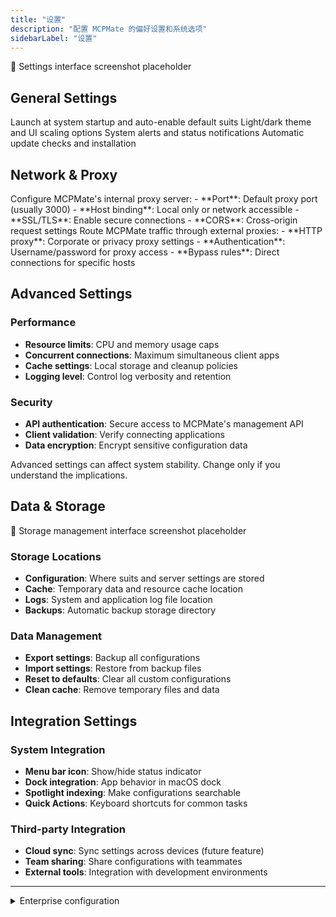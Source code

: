 ```yaml
---
title: "设置"
description: "配置 MCPMate 的偏好设置和系统选项"
sidebarLabel: "设置"
---
```



<div className="placeholder-screenshot">
  📸 Settings interface screenshot placeholder
</div>

## General Settings

<CardGroup cols={2}>
  <Card title="Startup" icon="power">
    Launch at system startup and auto-enable default suits
  </Card>
  <Card title="Appearance" icon="palette">
    Light/dark theme and UI scaling options
  </Card>
  <Card title="Notifications" icon="bell">
    System alerts and status notifications
  </Card>
  <Card title="Updates" icon="download">
    Automatic update checks and installation
  </Card>
</CardGroup>

## Network & Proxy

<Tabs>
  <Tab label="Proxy Settings">
    Configure MCPMate's internal proxy server:
    - **Port**: Default proxy port (usually 3000)
    - **Host binding**: Local only or network accessible
    - **SSL/TLS**: Enable secure connections
    - **CORS**: Cross-origin request settings
  </Tab>
  
  <Tab label="External Proxy">
    Route MCPMate traffic through external proxies:
    - **HTTP proxy**: Corporate or privacy proxy settings
    - **Authentication**: Username/password for proxy access
    - **Bypass rules**: Direct connections for specific hosts
  </Tab>
</Tabs>

## Advanced Settings

### Performance
- **Resource limits**: CPU and memory usage caps
- **Concurrent connections**: Maximum simultaneous client apps
- **Cache settings**: Local storage and cleanup policies
- **Logging level**: Control log verbosity and retention

### Security
- **API authentication**: Secure access to MCPMate's management API
- **Client validation**: Verify connecting applications
- **Data encryption**: Encrypt sensitive configuration data

<Callout type="warning">
  Advanced settings can affect system stability. Change only if you understand the implications.
</Callout>

## Data & Storage

<div className="placeholder-screenshot">
  📸 Storage management interface screenshot placeholder
</div>

### Storage Locations
- **Configuration**: Where suits and server settings are stored
- **Cache**: Temporary data and resource cache location
- **Logs**: System and application log file location
- **Backups**: Automatic backup storage directory

### Data Management
- **Export settings**: Backup all configurations
- **Import settings**: Restore from backup files
- **Reset to defaults**: Clear all custom configurations
- **Clean cache**: Remove temporary files and data

## Integration Settings

### System Integration
- **Menu bar icon**: Show/hide status indicator
- **Dock integration**: App behavior in macOS dock
- **Spotlight indexing**: Make configurations searchable
- **Quick Actions**: Keyboard shortcuts for common tasks

### Third-party Integration
- **Cloud sync**: Sync settings across devices (future feature)
- **Team sharing**: Share configurations with teammates
- **External tools**: Integration with development environments

---

<details>
<summary>Enterprise configuration</summary>

Additional settings for enterprise deployments including centralized configuration management, audit logging, and compliance features.

</details>
